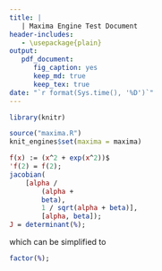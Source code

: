 ```yaml
---
title: |
   | Maxima Engine Test Document 
header-includes:
   - \usepackage{plain}
output: 
   pdf_document: 
      fig_caption: yes
      keep_md: true
      keep_tex: true
date: "`r format(Sys.time(), '%D')`"
---
```


```r
library(knitr)

source("maxima.R")
knit_engines$set(maxima = maxima)
```

```maxima
f(x) := (x^2 + exp(x^2))$
'f(2) = f(2);
jacobian(
	[alpha / 
		(alpha + 
		beta), 
		1 / sqrt(alpha + beta)], 
		[alpha, beta]);
J = determinant(%);
```
which can be simplified to 

```maxima
factor(%);
```
